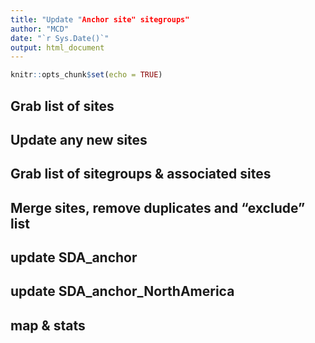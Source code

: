 ```yaml
---
title: "Update "Anchor site" sitegroups"
author: "MCD"
date: "`r Sys.Date()`"
output: html_document
---
```


```r
knitr::opts_chunk$set(echo = TRUE)
```

## Grab list of sites


## Update any new sites


## Grab list of sitegroups & associated sites

## Merge sites, remove duplicates and "exclude" list

## update SDA_anchor

## update SDA_anchor_NorthAmerica

## map & stats

